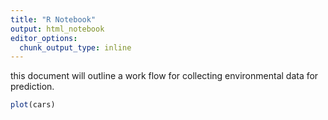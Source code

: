 ```yaml
---
title: "R Notebook"
output: html_notebook
editor_options: 
  chunk_output_type: inline
---
```



this document will outline a work flow for collecting environmental data for prediction. 


```r
plot(cars)
```








